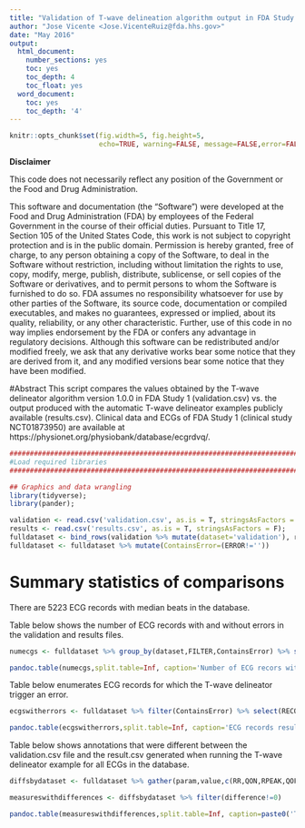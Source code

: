 ---
title: "Validation of T-wave delineation algorithm output in FDA Study 1"
author: "Jose Vicente <Jose.VicenteRuiz@fda.hhs.gov>"
date: "May 2016"
output:
  html_document:
    number_sections: yes
    toc: yes
    toc_depth: 4
    toc_float: yes
  word_document:
    toc: yes
    toc_depth: '4'
---

```{r global_options, include=FALSE}
knitr::opts_chunk$set(fig.width=5, fig.height=5, 
                      echo=TRUE, warning=FALSE, message=FALSE,error=FALSE)
```


**Disclaimer**

This code does not necessarily reflect any position of the Government or the Food and Drug Administration.

This software and documentation (the "Software") were developed at the Food and Drug Administration (FDA) by employees of the Federal Government in the course of their official duties. Pursuant to Title 17, Section 105 of the United States Code, this work is not subject to copyright protection and is in the public domain. Permission is hereby granted, free of charge, to any person obtaining a copy of the Software, to deal in the Software without restriction, including without limitation the rights to use, copy, modify, merge, publish, distribute, sublicense, or sell copies of the Software or derivatives, and to permit persons to whom the Software is furnished to do so. FDA assumes no responsibility whatsoever for use by other parties of the Software, its source code, documentation or compiled executables, and makes no guarantees, expressed or implied, about its quality, reliability, or any other characteristic. Further, use of this code in no way implies endorsement by the FDA or confers any advantage in regulatory decisions. Although this software can be redistributed and/or modified freely, we ask that any derivative works bear some notice that they are derived from it, and any modified versions bear some notice that they have been modified.

#Abstract
This script compares the values obtained by the T-wave delineator algorithm version 1.0.0 in FDA Study 1 (validation.csv) vs. the output produced with the automatic T-wave delineator examples publicly available (results.csv). Clinical data and ECGs of FDA Study 1 (clinical study NCT01873950) are available at https://physionet.org/physiobank/database/ecgrdvq/.

```{r setup, message=FALSE, warning=FALSE}
############################################################################
#Load required libraries
############################################################################

## Graphics and data wrangling
library(tidyverse);
library(pander);
```

```{r loadata}
validation <- read.csv('validation.csv', as.is = T, stringsAsFactors = F);
results <- read.csv('results.csv', as.is = T, stringsAsFactors = F);
fulldataset <- bind_rows(validation %>% mutate(dataset='validation'), results %>% mutate(dataset='results'))
fulldataset <- fulldataset %>% mutate(ContainsError=(ERROR!=''))
```

# Summary statistics of comparisons

There are 5223 ECG records with median beats in the database. 

Table below shows the number of ECG records with and without errors in the validation and results files.

```{r summarystatistics, results='asis'}
numecgs <- fulldataset %>% group_by(dataset,FILTER,ContainsError) %>% summarise(NumECGs=n()) %>% spread(dataset,NumECGs) %>% filter(!is.na(FILTER))

pandoc.table(numecgs,split.table=Inf, caption='Number of ECG recors with/without errors')
```

Table below enumerates  ECG records for which the T-wave delineator trigger an error.

```{r ecgswitherrors, results='asis'}
ecgswitherrors <- fulldataset %>% filter(ContainsError) %>% select(RECORD,ERROR,FILTER,dataset) %>% spread(dataset,ERROR)

pandoc.table(ecgswitherrors,split.table=Inf, caption='ECG records resulting in T-wave delineator errors')
```


Table below shows annotations that were different between the validation.csv file and the result.csv generated when running the T-wave delineator example for all ECGs in the database.

```{r summaryofdifferences, results='asis'}
diffsbydataset <- fulldataset %>% gather(param,value,c(RR,QON,RPEAK,QOFF,TPEAK,TPPEAK,TEND)) %>% spread(dataset,value) %>% group_by(RECORD,FILTER) %>% mutate(difference=validation-results) %>% ungroup() %>% data.frame()

measureswithdifferences <- diffsbydataset %>% filter(difference!=0)

pandoc.table(measureswithdifferences,split.table=Inf, caption=paste0('There were ', nrow(measureswithdifferences), ' annotations with different results (difference=validation-results)'))
```
